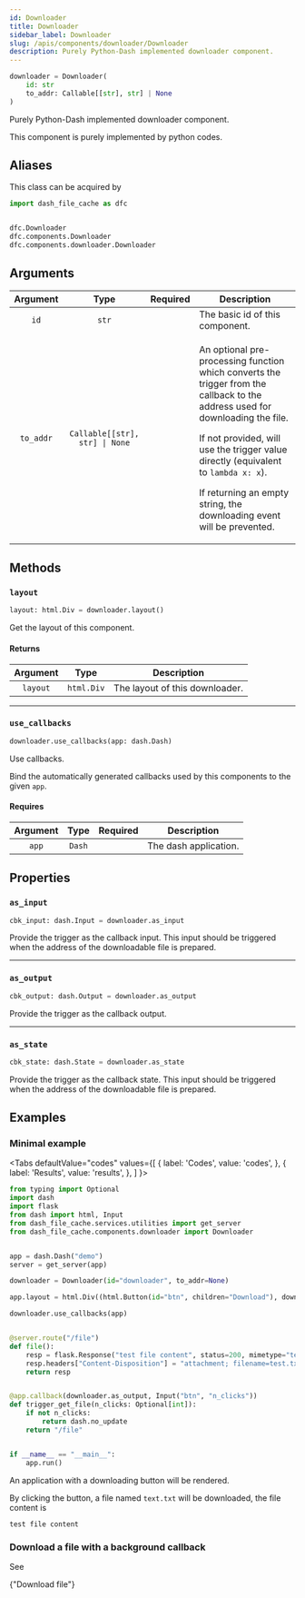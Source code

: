 ```yaml
---
id: Downloader
title: Downloader
sidebar_label: Downloader
slug: /apis/components/downloader/Downloader
description: Purely Python-Dash implemented downloader component.
---
```





<APITopBar type="class" source="components/downloader.py#L38" />

```python
downloader = Downloader(
    id: str
    to_addr: Callable[[str], str] | None
)
```

Purely Python-Dash implemented downloader component.

This component is purely implemented by python codes.

## Aliases

This class can be acquired by

```python
import dash_file_cache as dfc


dfc.Downloader
dfc.components.Downloader
dfc.components.downloader.Downloader
```

## Arguments

| Argument  |              Type              |             Required              | <center>Description</center>                                                                                                                                                                                                                                                                                 |
| :-------: | :----------------------------: | :-------------------------------: | ------------------------------------------------------------------------------------------------------------------------------------------------------------------------------------------------------------------------------------------------------------------------------------------------------------ |
|   `id`    |             `str`              | <InlineIcon icon={vsiCheckIcon}/> | The basic id of this component.                                                                                                                                                                                                                                                                              |
| `to_addr` | `Callable[[str], str] \| None` |                                   | <p>An optional pre-processing function which converts the trigger from the callback to the address used for downloading the file.</p><p>If not provided, will use the trigger value directly (equivalent to `lambda x: x`).</p><p>If returning an empty string, the downloading event will be prevented.</p> |

## Methods

### <IconObjType type="method"/> `layout`

```python
layout: html.Div = downloader.layout()
```

Get the layout of this component.

#### Returns

| Argument |    Type    | <center>Description</center>   |
| :------: | :--------: | :----------------------------- |
| `layout` | `html.Div` | The layout of this downloader. |

---

### <IconObjType type="method"/> `use_callbacks`

```python
downloader.use_callbacks(app: dash.Dash)
```

Use callbacks.

Bind the automatically generated callbacks used by this components to the given `app`.

#### Requires

| Argument |  Type  |             Required              | <center>Description</center> |
| :------: | :----: | :-------------------------------: | ---------------------------- |
|  `app`   | `Dash` | <InlineIcon icon={vsiCheckIcon}/> | The dash application.        |

## Properties

### <IconObjType type="param"/> `as_input`

```python
cbk_input: dash.Input = downloader.as_input
```

Provide the trigger as the callback input. This input should be
triggered when the address of the downloadable file is prepared.

---

### <IconObjType type="param"/> `as_output`

```python
cbk_output: dash.Output = downloader.as_output
```

Provide the trigger as the callback output.

---

### <IconObjType type="param"/> `as_state`

```python
cbk_state: dash.State = downloader.as_state
```

Provide the trigger as the callback state. This input should be
triggered when the address of the downloadable file is prepared.

## Examples

### <IconObjType type="term"/> Minimal example

<Tabs
  defaultValue="codes"
  values={[
    { label: 'Codes', value: 'codes', },
    { label: 'Results', value: 'results', },
  ]
}>

<TabItem value="codes">

```python title="minimal_example_downloader.py" showLineNumbers
from typing import Optional
import dash
import flask
from dash import html, Input
from dash_file_cache.services.utilities import get_server
from dash_file_cache.components.downloader import Downloader


app = dash.Dash("demo")
server = get_server(app)

downloader = Downloader(id="downloader", to_addr=None)

app.layout = html.Div((html.Button(id="btn", children="Download"), downloader.layout()))

downloader.use_callbacks(app)


@server.route("/file")
def file():
    resp = flask.Response("test file content", status=200, mimetype="text/plain")
    resp.headers["Content-Disposition"] = "attachment; filename=test.txt"
    return resp


@app.callback(downloader.as_output, Input("btn", "n_clicks"))
def trigger_get_file(n_clicks: Optional[int]):
    if not n_clicks:
        return dash.no_update
    return "/file"


if __name__ == "__main__":
    app.run()
```

</TabItem>

<TabItem value="results">

An application with a downloading button will be rendered.

By clicking the button, a file named `text.txt` will be downloaded, the file content is

```
test file content
```

</TabItem>

</Tabs>

### <IconObjType type="term"/> Download a file with a background callback

See

<p>
  <DarkButton
    to={useBaseUrl("/docs/examples/download-file")}
    icon={vsiTerminalIcon}
  >
    {"Download file"}
  </DarkButton>
</p>
